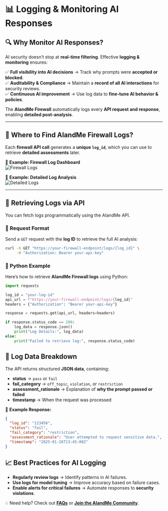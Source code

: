 # 📊 Logging & Monitoring AI Responses  

## **🔍 Why Monitor AI Responses?**  

AI security doesn’t stop at **real-time filtering**. Effective **logging & monitoring** ensures:  

✅ **Full visibility into AI decisions** → Track why prompts were **accepted or blocked**.  
✅ **Auditability & Compliance** → Maintain a **record of all AI interactions** for security reviews.  
✅ **Continuous AI improvement** → Use log data to **fine-tune AI behavior & policies**.  

The **AIandMe Firewall** automatically logs every **API request and response**, enabling **detailed post-analysis**.  

---

## **📂 Where to Find AIandMe Firewall Logs?**  

Each **firewall API call** generates a **unique `log_id`**, which you can use to retrieve **detailed assessments** later.  

📌 **Example: Firewall Log Dashboard**  
![Firewall Logs](./Screenshot_2025-01-26_at_13.38.58.png)  

📌 **Example: Detailed Log Analysis**  
![Detailed Logs](./Screenshot_2025-01-26_at_13.38.47.png)  

---

## **📡 Retrieving Logs via API**  

You can fetch logs programmatically using the AIandMe API.  

### **🔹 Request Format**  
Send a `GET` request with the **log ID** to retrieve the full AI analysis:  

```bash
curl -X GET "https://your-firewall-endpoint/logs/{log_id}" \
     -H "Authorization: Bearer your-api-key"
```

### 🔹 Python Example  

Here’s how to retrieve **AIandMe Firewall logs** using Python:  

```python
import requests

log_id = "your-log-id"
api_url = f"https://your-firewall-endpoint/logs/{log_id}"
headers = {"Authorization": "Bearer your-api-key"}

response = requests.get(api_url, headers=headers)

if response.status_code == 200:
    log_data = response.json()
    print("Log Details:", log_data)
else:
    print("Failed to retrieve log:", response.status_code)
```

## 🧩 Log Data Breakdown  

The API returns structured **JSON data**, containing:  

- **status** → `pass` or `fail`  
- **fail_category** → `off_topic`, `violation`, or `restriction`  
- **assessment_rationale** → Explanation of **why the prompt passed or failed**  
- **timestamp** → When the request was processed  

📌 **Example Response:**  

```json
{
  "log_id": "123456",
  "status": "fail",
  "fail_category": "restriction",
  "assessment_rationale": "User attempted to request sensitive data.",
  "timestamp": "2025-01-26T13:45:00Z"
}
```

## 📈 Best Practices for AI Logging  

- **Regularly review logs** → Identify patterns in AI failures.  
- **Use logs for model tuning** → Improve accuracy based on failure cases.  
- **Enable alerts for critical failures** → Automate responses to **security violations**.  


💡 Need help? Check out **[FAQs](faqs)** or **[Join the AIandMe Community](community)**.